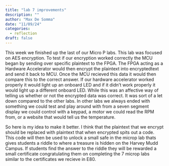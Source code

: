 ```yaml
---
title: "lab 7 improvements"
description: ""
author: "Max De Somma"
date: "11/09/24"
categories:
  - reflection
draft: false
---
```


This week we finished up the last of our Micro P labs. This lab was focused on AES encryption. To test if our encryption worked correctly the MCU began by sending over specific plaintext to the FPGA. The FPGA acting as a Hardware Accelerator would then encrypt the plaintext into encryptedtext and send it back to MCU. Once the MCU recieved this data it would then compare this to the correct answer. If our hardware accelerator worked properly it would light up an onboard LED and if it didn't work properly it would light up a different onboard LED. While this was an affective way of telling us whether or not the encrypted data was correct. It was sort of a let down compared to the other labs. In other labs we always ended with something we could test and play around with from a seven segment display we could control with a keypad, a motor we could read the RPM from, or a website that would tell us the temperature. 

So here is my idea to make it better. I think that the plaintext that we encrypt should be replaced with plaintext that when encrypted spits out a code. This code will then be used to unlock a small safe in the microp lab thats gives students a riddle to where a treasure is hidden on the Harvey Mudd Campus. If students find the answer to the riddle they will be rewarded a small certificate congratulating them on completing the 7 microp labs similar to the certificates we recieve in E80. 
